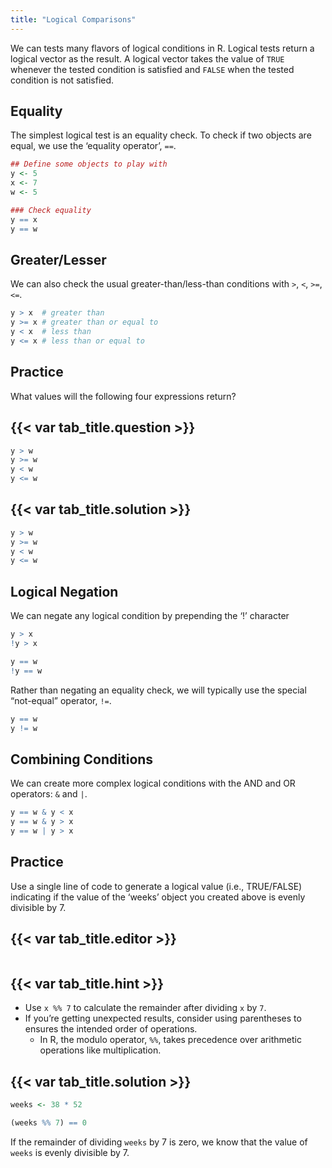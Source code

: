 ---
title: "Logical Comparisons"
---

We can tests many flavors of logical conditions in R. Logical tests return a logical vector as the result. A logical
vector takes the value of `TRUE` whenever the tested condition is satisfied and `FALSE` when the tested condition is
not satisfied.

## Equality

The simplest logical test is an equality check. To check if two objects are equal, we use the 'equality operator', `==`.

```{r}
## Define some objects to play with
y <- 5
x <- 7
w <- 5

### Check equality
y == x
y == w
```

## Greater/Lesser

We can also check the usual greater-than/less-than conditions with `>`, `<`, `>=`, `<=`.

```{r}
y > x  # greater than
y >= x # greater than or equal to
y < x  # less than
y <= x # less than or equal to
```

::: practice

## Practice

What values will the following four expressions return?

:::: {.panel-tabset}
## {{< var tab_title.question >}}

```{r, eval = FALSE}
y > w
y >= w
y < w
y <= w
```

## {{< var tab_title.solution >}}

```{r}
y > w
y >= w
y < w
y <= w
```
::::

:::

## Logical Negation

We can negate any logical condition by prepending the '!' character

```{r}
y > x
!y > x

y == w
!y == w
```

Rather than negating an equality check, we will typically use the special "not-equal" operator, `!=`.

```{r}
y == w
y != w
```

## Combining Conditions

We can create more complex logical conditions with the AND and OR operators: `&` and `|`.

```{r}
y == w & y < x
y == w & y > x
y == w | y > x
```

::: practice

## Practice

Use a single line of code to generate a logical value (i.e., TRUE/FALSE) indicating if the value of the 'weeks' object
you created above is evenly divisible by 7.

:::: {.panel-tabset}
## {{< var tab_title.editor >}}

```{webr-r}
```

## {{< var tab_title.hint >}}

- Use `x %% 7` to calculate the remainder after dividing `x` by `7`.
- If you're getting unexpected results, consider using parentheses to ensures the intended order of operations.
   - In R, the modulo operator, `%%`, takes precedence over arithmetic operations like multiplication.

## {{< var tab_title.solution >}}

```{r, echo = FALSE, include = FALSE}
weeks <- 38 * 52
```

```{r}
(weeks %% 7) == 0
```

If the remainder of dividing `weeks` by 7 is zero, we know that the value of `weeks` is evenly divisible by 7.
::::

:::
